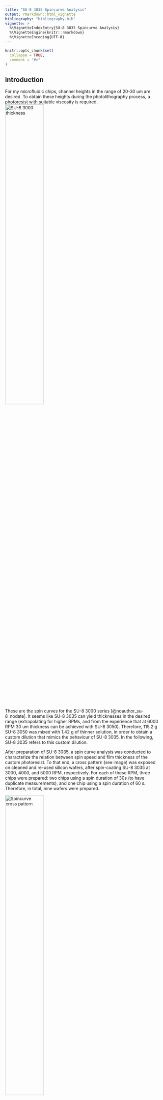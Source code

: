 ```yaml
---
title: "SU-8 3035 Spincurve Analysis"
output: rmarkdown::html_vignette
bibliography: "bibliography.bib"
vignette: >
  %\VignetteIndexEntry{SU-8 3035 Spincurve Analysis}
  %\VignetteEngine{knitr::rmarkdown}
  %\VignetteEncoding{UTF-8}
---
```


```r
knitr::opts_chunk$set(
  collapse = TRUE,
  comment = "#>"
)
```


<!-- To do: -->

<!-- - change units to um and mm -->




## introduction

For my microfluidic chips, channel heights in the range of 20-30 um are desired.
To obtain these heights during the photolithography process, a photoresist with suitable viscosity is required.
![SU-8 3000 thickness](images/001_su8_3000_spincurves.png){ width=50% } 

These are the spin curves for the SU-8 3000 series [@noauthor_su-8_nodate].
It seems like SU-8 3035 can yield thicknesses in the desired range (extrapolating for higher RPMs, and from the experience that at 6000 RPM 30 um thickness can be achieved with SU-8 3050).
Therefore, 115.2 g SU-8 3050 was mixed with 1.42 g of thinner solution, in order to obtain a custom dilution that mimics the behaviour of SU-8 3035.
In the following, SU-8 3035 refers to this custom dilution.

After preparation of SU-8 3035, a spin curve analysis was conducted to characterize the relation between spin speed and film thickness of the custom photoresist.
To that end, a cross pattern (see image) was exposed on cleaned and re-used silicon wafers, after spin-coating SU-8 3035 at 3000, 4000, and 5000 RPM, respectively.
For each of these RPM, three chips were prepared: two chips using a spin duration of 30s (to have duplicate measurements), and one chip using a spin duration of 60 s.
Therefore, in total, nine wafers were prepared.

![Spincurve cross pattern](images/004_spincurve_cross_pattern_traces.png){ width=50% }
![Spincurve cross pattern](images/003_spincurve_cross_pattern_zoom.png){ width=50% }

After photolithography, the resulting height profiles were measured using a Dektak profilometer.
Unfortunately, when measuring over long distances with this machine, measurements are drifting away from the reference level quite significantly, which necessitates a correction before data evalutation.
Therefore, the cross structure exposed on the wafer includes repeated gaps in order to pick up the zero-level along the entire wafer.

For each wafer, four traces were measured: top-to-bottom, left-to-right, bottom-to-top, and right-to-left (see figure).
This results in duplicate measurements for all the structures.

In this vignette, the post-processing and drift correction of the Dektak data will be carried out.
This includes:

- reading in CSV files,
- recognition of the reference level segments,
- drift correction,
- averaging of duplicate measurements,
- interpolation of height profiles between the gaps in the structure.



```r
library(picoinjector)
library(dplyr)
library(tibble)
library(readr)
library(stringr)
library(ggplot2)
# library(tidyr)
```


## data loading

Get file names:

```r
files <- list.files("data/spincurve_csv/", full.names = TRUE)
head(files)
```


Read in all the csv files and concatenate them into a single tibble dataframe:

```r
results <- tibble()
for (f in files) {
  d <- read_csv(f, skip = 19, show_col_types = FALSE, col_names = c("position", "height")) %>% 
    select(position, height) %>% 
    mutate(id = basename(f)) # add the wafer id
  results <- bind_rows(results, d)
}
results
```

Add information about spin speed and duration:

```r
# table relating wafer id with RPM
rpm <- c(job9945 = 3000, job9946 = 3000, job9947 = 4000, job9948 = 4000,
         job9949 = 5000, job9950 = 5000, job10053 = 4000, job10054 = 5000, job10055 = 3000)

# table relating wafer id with seconds at max RPM
spinTime <- c(job9945 = 30, job9946 = 30, job9947 = 30, job9948 = 30,
         job9949 = 30, job9950 = 30, job10053 = 60, job10054 = 60, job10055 = 60)

results <- results %>% 
  mutate(wafer = str_extract(id, "job\\d+"),
         direction = str_extract(id, "[a-z]+\\.") %>% 
           str_remove("\\."),
         orientation = case_when(direction %in% c("eastwest", "westeast") ~ "horizontal",
                                 TRUE ~ "vertical"),
         rpm = rpm[wafer],
         spintime = spinTime[wafer]) %>% 
  # order rows by wafer, direction and position
  group_by(rpm, spintime, direction) %>% 
  arrange(rpm, spintime, .by_group = TRUE) %>% 
  ungroup()
results
```


The raw data looks like this:

```r
profile <- results %>% 
  # filter for single trace
  filter(id == "00_job9945_eastwest.csv")

plot_heightprofile(profile)
```

## baseline correction

Now I use the geometrical information of my design to determine peaks and valleys in the trace.
First, I find the positions (x coordinate) of the leftmost and rightmost structure using the slope of the graph, and then I rescale everything so that it spans the known width of 40.5 mm that was written on the wafer.
The rescaling is necessary in case the trace was not perfectly aligned with the structure, i.e. slightly diagonal and therefore a little bit longer.

```r
profile %>% 
  filter(position < 1000) %>% # zoom at left-most peak
  plot_heightprofile()
```


To find the x coordinate were the first structure begins, I calculate the first derivative of the height profile (lagged differences) in order to identify regions with large slope.
The first derivative of above graph then looks like this:

```r
# lagged differences parameters
lag <- 10
dif <- 1
offset <- dif * lag

# calculate derivative
derivative <- tibble(
  "d_height" = diff(profile$height, lag = lag, differences = dif) / diff(profile$position, lag = lag, differences = dif),
  # adjust dimension of x axis (lagging difference removes the first l elements):
  "position" = profile$position[(offset+1):length(profile$position)]
)

derivative %>% 
  filter(position < 1000) %>% # zoom to first structure
  ggplot(aes(x = position, y = d_height)) +
  geom_line() + 
  labs(title = "Derivative of height profile",
       subtitle = paste("Lag =", lag, ", difference order =", dif),
       x = "Lateral position [um]",
       y = "Lagged difference magnitude") + 
  theme_pretty()
```

The `lag` parameter defines the sliding window size that should be used for difference calculation and can be used to smooth the resulting derivative plot.
For the remainder of this analysis, I will use `lag = 10`.


This function finds the index of the first edge of the height profile, which should correspond to the edge of the first structure on the wafer (left-to-right).
The x coordinate where the derivative first exceeds a give threshold `minSlope` is identified as an edge.
For this analysis I am using `minSlope = 500`.

```r
get_index_first_peak <- function(values, minSlope) {
  # find the first maximum
  i <- 1
  while (TRUE) {
    if (values[i] > minSlope) {
      return(i)
    }
    i <- i+1
  }
}
get_index_first_peak(derivative$d_height, 500)
```

Now above defined function can be used to determine the start and end coordinate of a profile.
Using this information, the total length of a profile can be rescaled to cover 40.5 mm which is known from the initial AutoCAD design.
This function detects the beginning and end of the height profile and then rescales the corresponding lateral position

```r
rescale_profile <- function(profile, lag, minSlope) {
  # calculate derivative of height w.r.t. position
  dHeight <- diff(profile[["height"]], lag = lag) / diff(profile[["position"]], lag = lag)
  # get index of first peak
  first <- get_index_first_peak(dHeight, minSlope)
  # get index of last peak
  last <- get_index_first_peak(rev(dHeight)* (-1), minSlope)
  
  # convert indices into corresponding position value
  posFirst <- profile[["position"]][first + lag]
  posLast <- rev(profile[["position"]])[last]
  
  # rescale everything: distance between first and last position should be exactly 45mm
  # discard data outside of the interval
  profile[(first + lag):(nrow(profile)-last), ] %>% 
    mutate(position = seq(0, 40500, length.out = n())) %>% 
    return()
}
```

A rescaled profile then looks like this. 
Note how the beginning and end are truncated, compared to the plot of the same trace shown above.

```r
profileRescaled <- profile %>% 
  rescale_profile(lag = 10, minSlope = 500)

plot_heightprofile(profileRescaled)
```


Next, the geometrical information known from the AutoCAD design can be used to identify the peaks and valleys present in the design.
At the valleys, the height profile is then sampled at discrete points in order to capture the baseline shift.
These discrete baseline points will later be used to fit a continuous baseline curve.

```r
get_baseline_points <- function(profile) {
  # sample points to capture the baseline
  samplePoints <- seq(750, 40500, by = 1000)
  # exclude center region (has no gap)
  samplePoints <- samplePoints[samplePoints < 19000 | samplePoints > 21500]
  xIndices <- sapply(samplePoints, function(x,y) which.min(abs(x-y)), profile[["position"]])
  
  # return baseline points
  tibble("position" = profile[["position"]][xIndices],
         "height" = profile[["height"]][xIndices]) %>% 
    return()
}
```

The sampled baseline data points look like this:

```r
baselinePoints <- profileRescaled %>% 
  get_baseline_points()

baselinePoints

profileRescaled %>% 
  plot_heightprofile() +
  geom_point(data = baselinePoints, shape = 23, color = "firebrick1")
```

Use LOESS regression to fit curve to the baseline data points:

```r
baseline_regression <- function(profile, baselinePoints, loessSpan) {
  # LOESS regression to fit a function to the baseline data points
  loessModel <- loess(height ~ position, data = baselinePoints, span = loessSpan)
  
  # extrapolate
  profile %>% 
    mutate("baseline" = predict(loessModel, position)) %>% 
    return()
}
```

Regression of the baseline points looks like this:

```r
profileRescaled %>% 
  baseline_regression(baselinePoints, loessSpan = 0.2) %>% 
  plot_heightprofile() +
  geom_line(aes(y = baseline), color = "firebrick2")
```

Note: loess regression doesn't allow extrapolation, removes leftmost and rightmost data points.

The regression line can the be subtracted from the height data in order to level all the valleys to zero.

```r
subtract_baseline <- function(profile) {
  profile %>% 
    mutate(height = height - baseline) %>% 
    filter(!is.na(height)) %>% 
    select(!baseline) %>% 
    return()
}

profileRescaled %>% 
  baseline_regression(baselinePoints, loessSpan = 0.2) %>% 
  subtract_baseline() %>% 
  plot_heightprofile() 
```

This function combines all the steps:

```r
baseline_correction <- function(profile) {
  # lag and minSlope are hardcoded in here!
  rescaled <- profile %>% 
    rescale_profile(10, 500)
  
  baselinePoints <- rescaled %>% 
    get_baseline_points()
  
  rescaled %>% 
    baseline_regression(baselinePoints, 0.2) %>% 
    subtract_baseline() %>% 
    return()
}
```


Iterate over all the traces and correct for baseline shift:

```r
resultsCorrected <- tibble()
for (traceId in unique(results$id)) {
  corrected <- results %>% 
    filter(id == traceId) %>% 
    baseline_correction()
  resultsCorrected <- bind_rows(resultsCorrected, corrected)
}
```


This function can be used to plot the baseline-corrected profiles for every wafer:

```r
p <- plot_heightprofile_bywafer(resultsCorrected)
print(p)
```

As can be seen in this overview plot, the baseline correction method seems to work for all the profiles.


## post-processing

The next step in the analysis is to summarize the duplicate measurements that exist for every structure, and interpolate the height profile across the gaps, in order to obtain a comprehensive plot that describes the spin coating thickness as a function of the radial distance from the wafer center, as well as RPM and spin time.

Function that removes the baseline segments of the data using the known locations of valleys in the structure, and interpolating those values from the surrounding data:

```r
# Geometrically, a valley is 500 µm wide. Set to a larger value than that to filter out overshoots in the signal at the edges
interpolate_valleys <- function(profile, width = 650) {
  
  ## 1. remove gap data
  # the baseline centers are supposed to be located right in the middle of the valleys
  baselineCenters <- seq(-250, 42000, by = 1000)
  # exclude middle region
  # baselineCenters <- baselineCenters[baselineCenters < 19000 | baselineCenters > 21500]
  baselinePositions <- sapply(baselineCenters, function(x) seq(x-0.5*width, x + 0.5*width)) %>% 
    as.numeric()
  
  positionsRounded <- round(profile[["position"]])
  idx <- !positionsRounded %in% baselinePositions
  
  positions <- profile$position[idx]
  height <- profile$height[idx]
  
  ## 2. interpolate between gaps
  a <- approx(positions, height, profile$position)
  
  profile %>% 
    mutate(height = a$y) %>% 
    filter(!is.na(height)) %>% 
    return()
}
```

The resulting height profile does not contain gaps anymore:

```r
resultsCorrected %>% 
  filter(id == "00_job9945_eastwest.csv") %>% 
  interpolate_valleys() %>% 
  plot_heightprofile() + 
  ylim(c(0, 50000))
```

Do this for all traces and show them in a single plot:

```r
resultsInterpolated <- tibble()
for (traceId in unique(resultsCorrected$id)) {
  r <- resultsCorrected %>% 
    filter(id == traceId) %>% 
    interpolate_valleys()
  resultsInterpolated <- bind_rows(resultsInterpolated, r)
}
```


```r
ggplot(resultsInterpolated, aes(x = position, y = height, color = direction)) + 
  geom_line() + 
  facet_wrap(~ wafer) + 
  theme_pretty() + 
  labs(x = "Lateral position 8um]",
       y = "Height [nm]",
       color = "Trace")

```


Function to zero-center the profiles and flip values with negative `position` coordinate so that the x-axis measures radial distance from wafer center.

```r
center_and_mirror <- function(resultsCorrected) {
  resultsCorrected %>% 
    group_by(wafer, direction) %>% 
    arrange(position, .by_group = TRUE) %>% 
    mutate(height = case_when(direction %in% c("southnorth", "westeast") ~ rev(height),
                                        TRUE ~ height)) %>% 
    # center around zero
    mutate(position = position - 0.5 * max(position)) %>% 
    ungroup()
  return(res)
}
```














## references

